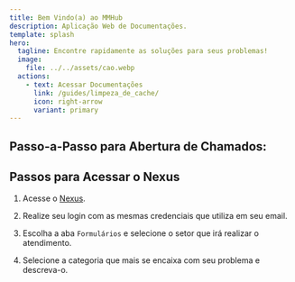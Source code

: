 ```yaml
---
title: Bem Vindo(a) ao MMHub
description: Aplicação Web de Documentações.
template: splash
hero:
  tagline: Encontre rapidamente as soluções para seus problemas!
  image:
    file: ../../assets/cao.webp
  actions:
    - text: Acessar Documentações
      link: /guides/limpeza_de_cache/
      icon: right-arrow
      variant: primary
---
```


## Passo-a-Passo para Abertura de Chamados:


## Passos para Acessar o Nexus

<Steps>

1. Acesse o [Nexus](https://nexus.lojasmm.com.br).

2. Realize seu login com as mesmas credenciais que utiliza em seu email.

3. Escolha a aba `Formulários` e selecione o setor que irá realizar o atendimento.

4. Selecione a categoria que mais se encaixa com seu problema e descreva-o.

</Steps>